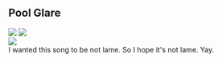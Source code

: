 <div className="m-5 p-5 bg-yellow-300 rounded-md shadow-sm">

<h2 className="text-2xl font-bold mb-4 text-blue-600">Pool Glare</h2>

<div class="grid grid-rows-1 grid-flow-col gap-4">
  <div class="row-span-3 gap-2">
    <img src="https://mj-gallery.com/14552191-ed17-4683-aa52-30351b03b8f5/grid_0.png" />
    <img
      className="mt-4"
      src="https://mj-gallery.com/14552191-ed17-4683-aa52-30351b03b8f5/grid_0.png"
    />
  </div>
  <div class="col-span-2 ...">
    <img src="https://mj-gallery.com/14552191-ed17-4683-aa52-30351b03b8f5/grid_0.png" />
  </div>
  <div>I wanted this song to be not lame. So I hope it's not lame. Yay.</div>
</div>

</div>

